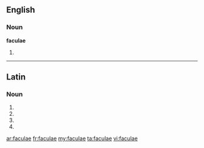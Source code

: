 ==English==

===Noun===
'''faculae'''

# {{plural of|[[facula]]}}

----

==Latin==

===Noun===
{{la-noun-form|faculae}}

# {{inflection of|facula|facula|nom|p|lang=la}}
# {{inflection of|facula|facula|gen|s|lang=la}}
# {{inflection of|facula|facula|dat|s|lang=la}}
# {{inflection of|facula|facula|voc|p|lang=la}}
{{count page|[[Wiktionary:Page count]]}}

[[ar:faculae]]
[[fr:faculae]]
[[my:faculae]]
[[ta:faculae]]
[[vi:faculae]]